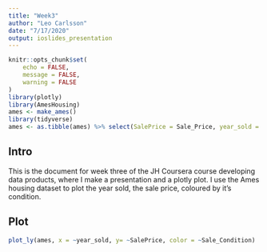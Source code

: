 ```yaml
---
title: "Week3"
author: "Leo Carlsson"
date: "7/17/2020"
output: ioslides_presentation
---
```


```r
knitr::opts_chunk$set(
	echo = FALSE,
	message = FALSE,
	warning = FALSE
)
library(plotly)
library(AmesHousing)
ames <- make_ames()
library(tidyverse)
ames <- as.tibble(ames) %>% select(SalePrice = Sale_Price, year_sold = Year_Sold, Sale_Condition)
```
## Intro
This is the document for week three of the JH Coursera course developing data products, where I make a presentation and a plotly plot. I use the Ames housing dataset to plot the year sold, the sale price, coloured by it's condition. 

## Plot
```r
plot_ly(ames, x = ~year_sold, y= ~SalePrice, color = ~Sale_Condition)
```
